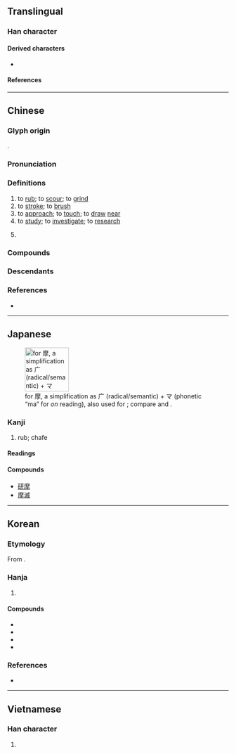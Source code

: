 {{character info}}
{{character info|0x2F8C3}}
==Translingual==

===Han character===
{{Han char|rn=64|rad=手|as=11|sn=15|four=00252|canj=ICQ,IDQ|ids=⿸麻手}}

====Derived characters====
* {{l|mul|[[𠘚]], [[嚤]], [[𡾉]], [[𢣾]], [[擵]], [[𥗂]], [[𦇑]], [[𨣴]], [[𩉑]], [[𠠒]], [[𭢽]], [[𫾝]], [[𭣒]], [[藦]]}}

====References====
{{Han ref|kx=0450.280|dkj=12613|dj=0801.100|hdz=31940.070|uh=6469}}

----

==Chinese==
{{zh-forms|alt=擵,攠}}

===Glyph origin===
{{Han etym}}
{{Han compound|麻|手|t2=hand|ls=psc|c1=p|c2=s}}.

===Pronunciation===
{{zh-pron
|m=mó,mā
|m_note=mā - used in {{zh-l|*摩挲}}
|m-s=
|c=mo1,mo4
|c-t=
|g=
|h=pfs=mô
|j=
|mb=
|md=mò̤
|mn=mô͘/xm:mō͘
|mn_note=mō͘ - variant used in {{zh-l|*達摩}}
|mn-t=mo5
|w=3mu
|x=
|mc=y
|oc=y
|cat=v,n
}}

===Definitions===
{{zh-hanzi}}

# to [[rub]]; to [[scour]]; to [[grind]]
# to [[stroke]]; to [[brush]]
# to [[approach]]; to [[touch]]; to [[draw]] [[near]]
# to [[study]]; to [[investigate]]; to [[research]]
# {{lb|zh|chemistry}} {{zh-short|摩爾|[[mole]]}}

===Compounds===
{{zh-der|摩擦|摩托車:motorcycle, motorbike|摩托自行車:moped|破裂摩擦音:affricate|巴爾的摩|夾被摩痛|刮摩|三摩地|愛斯基摩|心臟按摩|作摩|式叉摩那|巴勒摩|厲世摩鈍|摩肩擊轂|摩擦電|摩頂至踵|按摩師|摩托|滾動摩擦|按摩椅|摩侯羅|按摩襪|摩戛|摩羅精神|摩肩擦踵|摩孩羅|摩厲以須|福爾摩斯|摩登女郎|摩天樓|摩頂放踵|接踵摩肩|摩訶|摩崖石刻|摩天|撫摩|摩肩如雲|摩喉羅|摩弄|摩平|描摩|摩旗相助|摩天嶺|摩電燈|摩頂受戒|提摩太書|摩擦音|福爾摩沙|摩睺羅|擦掌摩拳|摩登|摩訶薩|摩陀|摩洛哥|摩擦法|摩娑|摩天大樓|揣摩|摩頂|摩擦力|摩牙|摩頂受記|摩尼教|按摩|摩敦|摩滅|擊轂摩肩|摩姑|摩爾人|摩頂至足|摩納哥|摩天輪|摩挲|摩西律法|摩耶夫人|摩拳擦掌|摩訶止觀|摩門教|按摩器|撫摩鞠育|摩合羅|摩訶羅|摩肩接踵|摩羯座|摩托船|摩崖|維摩經|觀摩|薩摩斯島|肩摩|肩摩轂擊|葛摩|達摩|高可摩天|轂擊肩摩|觀摩會|達摩衣|靜摩擦力|菩提達摩|阿摩尼亞|閻摩|肩摩踵接|拿摩溫|摩西|摩門經|摩爾門經|摩耶|沙劘}}

===Descendants===
{{CJKV||ま|마|ma}}

===References===
* {{R:twedu|A01658}}

----

==Japanese==
[[File:RYAKUJI ma.png|thumb|right|100px|{{w|Ryakuji}} for 摩, a {{w|phono-semantic}} simplification as 广 (radical/semantic) + マ (phonetic “ma” for ''on'' reading), also used for {{ja-l|魔}}; compare {{ja-l|機}} and {{ja-l|議}}.]]

===Kanji===
{{ja-kanji|grade=c|rs=手11}}

# rub; chafe

====Readings====
{{ja-readings
|goon=ま
|kanon=ば
|kun=さす-る, す-る
}}

====Compounds====
* [[研摩]]
* [[摩滅]]

----

==Korean==

===Etymology===
From {{der|ko|ltc|-}} {{ltc-l|摩}}.

===Hanja===
{{ko-hanja-search}}
{{ko-hanja|갈다#Etymology_3|갈|마}}

# {{hanja form of|마|[[rub]]; [[chafe]]}}

====Compounds====
{{der-top|Compounds}}
* {{ko-l|마찰|摩擦}}
* {{ko-l|안마|按摩}}
* {{ko-l|마천|摩天}}
* {{ko-l|마니|摩尼}}
{{der-bottom}}

===References===
* {{R:hanjadoc|4216}}

----

==Vietnamese==

===Han character===
{{vi-readings|reading=ma|rs=手11}}

# {{rfdef|vi|sort=手11}}